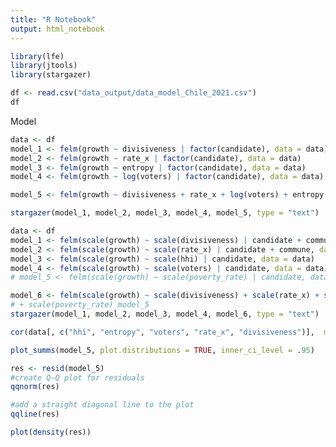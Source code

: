 ```yaml
---
title: "R Notebook"
output: html_notebook
---
```

```r
library(lfe)
library(jtools)
library(stargazer)
```



```r
df <- read.csv("data_output/data_model_Chile_2021.csv")
df
```


Model
```r

data <- df
model_1 <- felm(growth ~ divisiveness | factor(candidate), data = data)
model_2 <- felm(growth ~ rate_x | factor(candidate), data = data)
model_3 <- felm(growth ~ entropy | factor(candidate), data = data)
model_4 <- felm(growth ~ log(voters) | factor(candidate), data = data)

model_5 <- felm(growth ~ divisiveness + rate_x + log(voters) + entropy | factor(candidate), data = data)

stargazer(model_1, model_2, model_3, model_4, model_5, type = "text")
```
```r
data <- df
model_1 <- felm(scale(growth) ~ scale(divisiveness) | candidate + commune, data = data)
model_2 <- felm(scale(growth) ~ scale(rate_x) | candidate + commune, data = data)
model_3 <- felm(scale(growth) ~ scale(hhi) | candidate, data = data)
model_4 <- felm(scale(growth) ~ scale(voters) | candidate, data = data)
# model_5 <- felm(scale(growth) ~ scale(poverty_rate) | candidate, data = data)

model_6 <- felm(scale(growth) ~ scale(divisiveness) + scale(rate_x) + scale(voters) + scale(hhi) | candidate + commune, data = data)
# + scale(poverty_rate) model_5
stargazer(model_1, model_2, model_3, model_4, model_6, type = "text")
```

```r
cor(data[, c("hhi", "entropy", "voters", "rate_x", "divisiveness")],  method = "pearson")
```


```r
plot_summs(model_5, plot.distributions = TRUE, inner_ci_level = .95)
```

```r
res <- resid(model_5)
#create Q-Q plot for residuals
qqnorm(res)

#add a straight diagonal line to the plot
qqline(res) 

plot(density(res))

```

